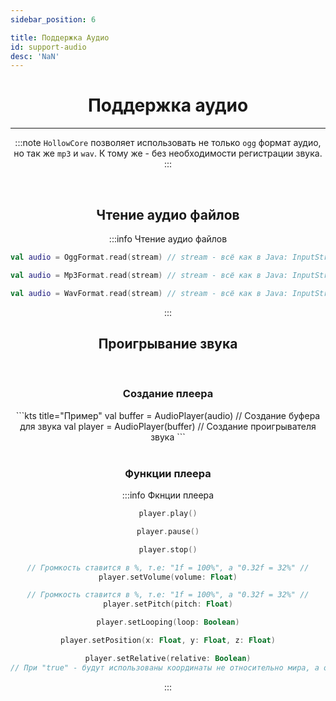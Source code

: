 ```yaml
---
sidebar_position: 6

title: Поддержка Аудио
id: support-audio
desc: 'NaN'
---
```



<div align="center">

# Поддержка аудио

---

:::note
`HollowCore` позволяет использовать не только `ogg` формат аудио, но так же `mp3` и `wav`.
К тому же - без необходимости регистрации звука.
:::

<br />

## Чтение аудио файлов
:::info Чтение аудио файлов
<div id="dont-copy">
<Tabs>
  <TabItem value="ogg-audio" label="'ogg' формат" attributes={{className: tab.def}}>

```kts
val audio = OggFormat.read(stream) // stream - всё как в Java: InputStream, поток ввода данных
```

  </TabItem>
  <TabItem value="mp3-audio" label="'mp3' формат" attributes={{className: tab.def}}>

```kts
val audio = Mp3Format.read(stream) // stream - всё как в Java: InputStream, поток ввода данных
```

  </TabItem>
  <TabItem value="wav-audio" label="'wav' формат" attributes={{className: tab.def}}>

```kts
val audio = WavFormat.read(stream) // stream - всё как в Java: InputStream, поток ввода данных
```

  </TabItem>
</Tabs>
</div>
:::

<br />

## Проигрывание звука

<br />

### Создание плеера
<div id="dont-copy">
```kts title="Пример"
val buffer = AudioPlayer(audio) // Создание буфера для звука
val player = AudioPlayer(buffer) // Создание проигрывателя звука
```
</div>

<br />

### Функции плеера
:::info Фкнции плеера
<div id="dont-copy">
<Tabs>
  <TabItem value="aplayer-play" label="Воспроизведение" attributes={{className: tab.def}}>

```kts
player.play()
```

  </TabItem>
  <TabItem value="aplayer-pause" label="Пауза" attributes={{className: tab.def}}>

```kts
player.pause()
```

  </TabItem>
  <TabItem value="aplayer-stop" label="Стоп" attributes={{className: tab.def}}>

```kts
player.stop()
```

  </TabItem>
  <TabItem value="aplayer-set_volume" label="Громкость" attributes={{className: tab.def}}>

```kts
// Громкость ставится в %, т.е: "1f = 100%", а "0.32f = 32%" //
player.setVolume(volume: Float)
```

  </TabItem>
  <TabItem value="aplayer-set_pitch" label="Высота" attributes={{className: tab.def}}>

```kts
// Громкость ставится в %, т.е: "1f = 100%", а "0.32f = 32%" //
player.setPitch(pitch: Float)
```

  </TabItem>
  <TabItem value="aplayer-set_loop_mode" label="В цикле" attributes={{className: tab.def}}>

```kts
player.setLooping(loop: Boolean)
```

  </TabItem>
  <TabItem value="aplayer-set_pos" label="Координаты" attributes={{className: tab.def}}>

```kts
player.setPosition(x: Float, y: Float, z: Float)
```

  </TabItem>
<TabItem value="aplayer-set_relative" label="Относительно игрока" attributes={{className: tab.def}}>

```kts
player.setRelative(relative: Boolean)
// При "true" - будут использованы координаты не относительно мира, а относительно игрока //
```

  </TabItem>
</Tabs>
</div>
:::

</div>